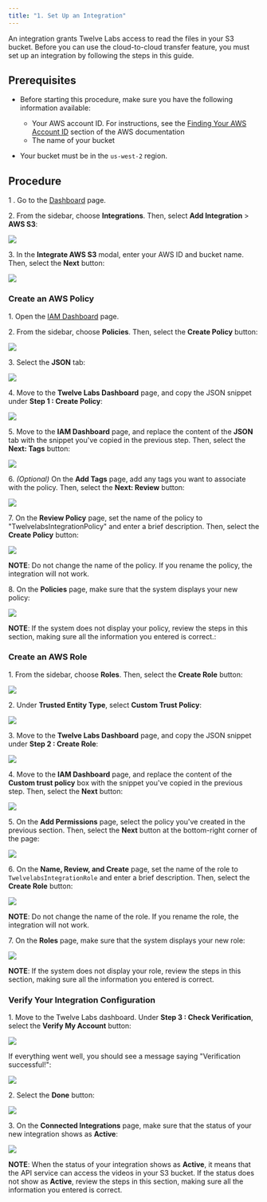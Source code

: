 ```yaml
---
title: "1. Set Up an Integration"
---
```


An integration grants Twelve Labs access to read the files in your S3 bucket. Before you can use the cloud-to-cloud transfer feature, you must set up an integration by following the steps in this guide.

## Prerequisites

* Before starting this procedure, make sure you have the following information available:  
   * Your AWS account ID. For instructions, see the [Finding Your AWS Account ID](https://docs.aws.amazon.com/IAM/latest/UserGuide/console%5Faccount-alias.html#FindingYourAWSId) section of the AWS documentation  
   * The name of your bucket

* Your bucket must be in the `us-west-2` region.

## Procedure

1 . Go to the [Dashboard](https://api.twelvelabs.io/dashboard) page.

2\. From the sidebar, choose **Integrations**. Then, select **Add Integration** \> **AWS S3**:

![](/images/guides/uploading-videos/cloud-to-cloud-transfers/add-integration-aws-s3.png)

3\. In the **Integrate AWS S3** modal, enter your AWS ID and bucket name. Then, select the **Next** button:

![](/images/guides/uploading-videos/cloud-to-cloud-transfers/integrate-aws-s3-select-next-2.png)

### Create an AWS Policy

1\. Open the [IAM Dashboard](https://us-east-1.console.aws.amazon.com/iam/home#/home) page.

2\. From the sidebar, choose **Policies**. Then, select the **Create Policy** button:

![](/images/guides/uploading-videos/cloud-to-cloud-transfers/iam-console-select-create-policy-2.png)

3\. Select the **JSON** tab:

![](/images/guides/uploading-videos/cloud-to-cloud-transfers/create-policiy-select-json-tab.png)

4\. Move to the **Twelve Labs Dashboard** page, and copy the JSON snippet under **Step 1 : Create Policy**:

![](/images/guides/uploading-videos/cloud-to-cloud-transfers/step-1-create-policy-copy-json-2.png)

5\. Move to the **IAM Dashboard** page, and replace the content of the **JSON** tab with the snippet you've copied in the previous step. Then, select the **Next: Tags** button:

![](/images/guides/uploading-videos/cloud-to-cloud-transfers/select-next-tags.png)

6\. _(Optional)_ On the **Add Tags** page, add any tags you want to associate with the policy. Then, select the **Next: Review** button:

![](/images/guides/uploading-videos/cloud-to-cloud-transfers/select-next-review.png)

7\. On the **Review Policy** page, set the name of the policy to "TwelvelabsIntegrationPolicy" and enter a brief description. Then, select the **Create Policy** button:

![](/images/guides/uploading-videos/cloud-to-cloud-transfers/select-create-policy.png)

**NOTE**: Do not change the name of the policy. If you rename the policy, the integration will not work.

8\. On the **Policies** page, make sure that the system displays your new policy:

![](/images/guides/uploading-videos/cloud-to-cloud-transfers/make-sure-your-policy-is-displayed.png)

**NOTE**: If the system does not display your policy, review the steps in this section, making sure all the information you entered is correct.: 

### Create an AWS Role

1\. From the sidebar, choose **Roles**. Then, select the **Create Role** button:

![](/images/guides/uploading-videos/cloud-to-cloud-transfers/select-roles-create-role.png)

2\. Under **Trusted Entity Type**, select **Custom Trust Policy**:

![](/images/guides/uploading-videos/cloud-to-cloud-transfers/select-custom-trust-policy.png)

3\. Move to the **Twelve Labs Dashboard** page, and copy the JSON snippet under **Step 2 : Create Role**:

![](/images/guides/uploading-videos/cloud-to-cloud-transfers/step-2-create-role-copy-json.png)

4\. Move to the **IAM Dashboard** page, and replace the content of the **Custom trust policy** box with the snippet you've copied in the previous step. Then, select the **Next** button:

![](/images/guides/uploading-videos/cloud-to-cloud-transfers/paste-trust-policy-and-select-next.png)

5\. On the **Add Permissions** page, select the policy you've created in the previous section. Then, select the **Next** button at the bottom-right corner of the page:

![](/images/guides/uploading-videos/cloud-to-cloud-transfers/select-twelve-labs-integration-policy.png)

6\. On the **Name, Review, and Create** page, set the name of the role to `TwelvelabsIntegrationRole` and enter a brief description. Then, select the **Create Role** button:

![](/images/guides/uploading-videos/cloud-to-cloud-transfers/name-review-and-create.png)

**NOTE**: Do not change the name of the role. If you rename the role, the integration will not work.

7\. On the **Roles** page, make sure that the system displays your new role:

![](/images/guides/uploading-videos/cloud-to-cloud-transfers/make-sure-your-role-has-been-created.png)

**NOTE**: If the system does not display your role, review the steps in this section, making sure all the information you entered is correct.

### Verify Your Integration Configuration

1\. Move to the Twelve Labs dashboard. Under **Step 3 : Check Verification**, select the **Verify My Account** button:

![](/images/guides/uploading-videos/cloud-to-cloud-transfers/select-verify-my-account.png)

If everything went well, you should see a message saying "Verification successful!":

![](/images/guides/uploading-videos/cloud-to-cloud-transfers/verification-successful.png)

2\. Select the **Done** button:

![](/images/guides/uploading-videos/cloud-to-cloud-transfers/select-done.png)

3\. On the **Connected Integrations** page, make sure that the status of your new integration shows as **Active**:

![](/images/guides/uploading-videos/cloud-to-cloud-transfers/status-active.png)

**NOTE**: When the status of your integration shows as **Active**, it means that the API service can access the videos in your S3 bucket. If the status does not show as **Active**, review the steps in this section, making sure all the information you entered is correct.

